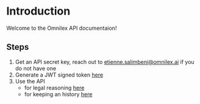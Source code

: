 # Introduction
 
Welcome to the Omnilex API documentaion!

## Steps

1. Get an API secret key, reach out to etienne.salimbeni@omnilex.ai if you do not have one
2. Generate a JWT signed token [here](/authentication)
3. Use the API 
    - for legal reasoning [here](/legal_research_api)
    - for keeping an history [here](/history)

